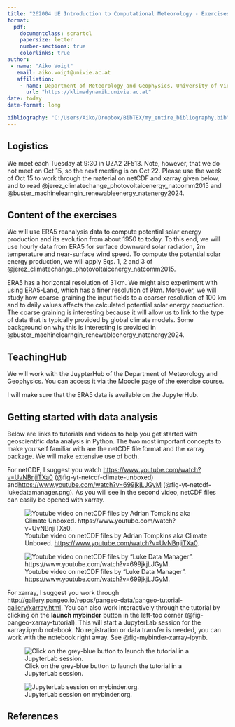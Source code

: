 ```yaml
---
title: "262004 UE Introduction to Computational Meteorology - Exercises (2024W)"
format:
  pdf:
    documentclass: scrartcl
    papersize: letter
    number-sections: true
    colorlinks: true
author:
 - name: "Aiko Voigt"
   email: aiko.voigt@univie.ac.at
   affiliation: 
    - name: Department of Meteorology and Geophysics, University of Vienna
      url: "https://klimadynamik.univie.ac.at"
date: today
date-format: long 

bibliography: "C:/Users/Aiko/Dropbox/BibTEX/my_entire_bibliography.bib"
---
```


## Logistics

We meet each Tuesday at 9:30 in UZA2 2F513. Note, however, that we do not meet on Oct 15, so the next meeting is on Oct 22. Please use the week of Oct 15 to work through the material on netCDF and xarray given below, and to read @jerez_climatechange_photovoltaicenergy_natcomm2015 and @buster_machinelearngin_renewableenergy_natenergy2024.

## Content of the exercises

We will use ERA5 reanalysis data to compute potential solar energy production and its evolution from about 1950 to today. To this end, we will 
use hourly data from ERA5 for surface downward solar radiation, 2m temperature and near-surface wind speed. To compute the potential solar energy production, we will apply Eqs. 1, 2 and 3 of @jerez_climatechange_photovoltaicenergy_natcomm2015.

ERA5 has a horizontal resolution of 31km. We might also experiment with using ERA5-Land, which has a finer resolution of 9km.
Moreover, we will study how coarse-graining the input fields to a coarser resolution of 100 km and to daily values affects the calculated
potential solar energy production. The coarse graining is interesting because it will allow us to link to the type of data that is typically
provided by global climate models. Some background on why this is interesting is provided in @buster_machinelearngin_renewableenergy_natenergy2024.

## TeachingHub

We will work with the JuypterHub of the Department of Meteorology and Geophysics. You can access it via the Moodle page of the exercise course.

I will make sure that the ERA5 data is available on the JupyterHub.

## Getting started with data analysis

Below are links to tutorials and videos to help you get started with geoscientific
data analysis in Python. The two most important concepts to make yourself familiar with
are the netCDF file format and the xarray package. We will make extensive use of both.

For netCDF, I suggest you watch [https://www.youtube.com/watch?v=UvNBnjiTXa0](https://www.youtube.com/watch?v=UvNBnjiTXa0) (@fig-yt-netcdf-climate-unboxed) and[https://www.youtube.com/watch?v=699jkjLJGyM](https://www.youtube.com/watch?v=699jkjLJGyM) (@fig-yt-netcdf-lukedatamanager.png). As you will see in the second video, netCDF files can easily be opened with xarray.

![Youtube video on netCDF files by Adrian Tompkins aka Climate Unboxed. [https://www.youtube.com/watch?v=UvNBnjiTXa0](https://www.youtube.com/watch?v=UvNBnjiTXa0).](yt-netcdf-climate-unboxed.png){#fig-yt-netcdf-climate-unboxed}

![Youtube video on netCDF files by "Luke Data Manager". [https://www.youtube.com/watch?v=699jkjLJGyM](https://www.youtube.com/watch?v=699jkjLJGyM).](yt-netcdf-lukedatamanager.png){#fig-yt-netcdf-lukedatamanager.png}

For xarray, I suggest you work through [http://gallery.pangeo.io/repos/pangeo-data/pangeo-tutorial-gallery/xarray.html](http://gallery.pangeo.io/repos/pangeo-data/pangeo-tutorial-gallery/xarray.html). You can also work interactively through the tutorial by clicking on the **launch mybinder** button
in the left-top corner (@fig-pangeo-xarray-tutorial). This will start a JupyterLab session for the xarray.ipynb notebook. No registration or data transfer is needed, you can work with the notebook right away. See @fig-mybinder-xarray-ipynb.

![Click on the grey-blue button to launch the tutorial in a JupyterLab session.](pangeo-xarray-tutorial.png){#fig-pangeo-xarray-tutorial}

![JupyterLab session on mybinder.org.](mybinder-xarray-ipynb.png){#fig-mybinder-xarray-ipynb}

## References




